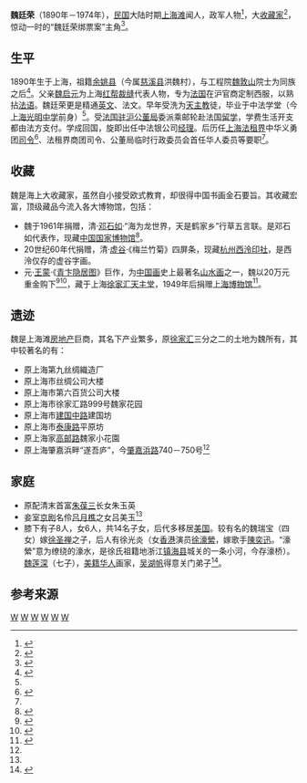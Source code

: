 '''魏廷荣'''（1890年－1974年），[[中華民國|民国]]大陆时期[[上海滩|上海滩]]闻人，政军人物<ref name="wei shanghai">{{cite web |url=http://www.shtong.gov.cn/newsite/node2/node4/node2249/xuhui/node38928/node38932/node63654/userobject1ai53266.html |title=魏廷荣(1890～?) |publisher=上海市地方志 |access-date=2019-04-20 |archive-date=2016-04-27 |archive-url=https://web.archive.org/web/20160427122841/http://www.shtong.gov.cn/Newsite/node2/node4/node2249/xuhui/node38928/node38932/node63654/userobject1ai53266.html |dead-url=no }}</ref>，大[[收藏家|收藏家]]<ref>{{cite web |url=http://finance.qq.com/a/20111031/002629.htm |title=呼风唤雨的收藏家群落 |publisher=腾讯财经 |author=东方早报 |date=2011年10月31日 |access-date=2016年5月8日 |archive-date=2016年8月13日 |archive-url=https://web.archive.org/web/20160813130222/http://finance.qq.com/a/20111031/002629.htm |dead-url=no }}</ref>，惊动一时的“魏廷荣绑票案”主角<ref>{{cite web |url=http://legal.scol.com.cn/2011/12/01/2011120160730405456.htm |title=1929：上海魏廷荣绑架案 |publisher=四川法制报 |author=屈闻 |year=2004 |access-date=2016-05-08 |archive-date=2016-06-11 |archive-url=https://web.archive.org/web/20160611061700/http://legal.scol.com.cn/2011/12/01/2011120160730405456.htm |dead-url=no }}</ref>。

==生平==

1890年生于上海，祖籍[[余姚县|余姚县]]（今属[[慈溪县|慈溪县]]洪魏村），与工程院[[魏敦山|魏敦山]]院士为同族之后<ref>{{cite web|url=http://www.zxguanjia.cn/news.htm?action=detail&id=3FDW4F |title=你知道慈溪有个村子叫洪魏吗？|publisher=祈博慈溪 |author=子敏 |date=2015-05-02}}</ref>。父亲[[魏启元|魏启元]]为上海[[红帮裁缝|红帮裁缝]]代表人物，专为[[法国|法国]]在沪官商定制西服，以熟拈[[法语|法语]]。魏廷荣更是精通[[英文|英文]]、法文。早年受洗为[[天主教|天主教]]徒，毕业于中法学堂（今[[上海市光明中学|上海光明中学]]前身）<ref name="wei shanghai"/>。受[[上海法租界公董局|法国驻沪公董局]]委派乘邮轮赴法国[[留学|留学]]，学费生活开支都由法方支付。学成回国，旋即出任中法银公司[[经理|经理]]。后历任[[上海法租界|上海法租界]]中华义勇团[[司令|司令]]<ref>{{cite web |url=http://memory.library.sh.cn/node/45543 |title=上海法租界中华义勇团司令魏廷荣 |publisher=上海年华 |author=Shanghai Memory |access-date=2016-05-08 |archive-date=2020-10-20 |archive-url=https://web.archive.org/web/20201020232526/http://memory.library.sh.cn/node/45543 |dead-url=no }}</ref>、法租界商团司令、公董局临时行政委员会首任华人委员等要职<ref name="wei shanghai"/>。

==收藏==

魏是海上大收藏家，虽然自小接受欧式教育，却很得中国书画金石要旨。其收藏宏富，顶级藏品今流入各大博物馆，包括：
* 魏于1961年捐赠，清·[[邓石如|邓石如]]·“海为龙世界，天是鹤家乡”行草五言联。是邓石如代表作，现藏[[中国国家博物馆|中国国家博物馆]]<ref>{{cite web |url=http://www.9610.com/dsr/04.htm |title=邓石如(1743-1805) |publisher=清代书法 |author=王犁 |date=2012-01-16 |access-date=2016-05-08 |archive-date=2015-05-13 |archive-url=https://web.archive.org/web/20150513025121/http://9610.com/dsr/04.htm |dead-url=no }}</ref>。
* 20世纪60年代捐赠，清·[[虚谷|虚谷]]·《梅兰竹菊》四屏条，现藏[[杭州|杭州]][[西泠印社|西泠印社]]，是西泠仅存的虚谷字画{{Better source|reason=此處原本引用360doc為來源，為不可靠來源|date=2019年5月}}。
* 元·[[王蒙|王蒙]]·《[[青卞隐居图|青卞隐居图]]》巨作，为[[中国画|中国画]]史上最著名[[山水画|山水画]]之一，魏以20万元重金购下<ref>{{cite web |url=http://www.jinshizhuanke.com/anecdote/450_2.html |title=安持人物琐忆（二）“记螺川事” |publisher=篆刻杂谈 |author=陈巨来 }}{{Dead link|date=2019年12月 |bot=InternetArchiveBot |fix-attempted=yes }}</ref><ref>{{cite web|url=http://toutiao.com/i6204578909070262786/ |title=春申旧闻 |date=2015-10-12}}</ref>，藏于上海[[徐家汇圣依纳爵主教座堂|徐家汇天主堂]]，1949年后捐赠[[上海博物馆|上海博物馆]]<ref>{{cite web|url=http://www.xzbu.com/1/view-5030782.htm |title=也谈王蒙《青卞隐居图》 |date=2014-05-06}}</ref>。

==遗迹==
魏是上海滩[[房地产|房地产]]巨商，其名下产业繁多，原[[徐家汇|徐家汇]]三分之二的土地为魏所有{{Better source|reason=此處原本引用360doc為來源，為不可靠來源|date=2019年5月}}，其中较著名的有：
* 原上海第九丝绸織造厂
* 原上海市丝绸公司大楼
* 原上海市第六百货公司大楼
* 原上海市徐家汇路999号魏家花园
* 原上海市[[建国中路_(上海)|建国中路]]建国坊
* 原上海市[[泰康路_(上海)|泰康路]]平原坊
* 原上海家[[高邮路|高邮路]]魏家小花園
* 原上海肇嘉浜畔“遂吾庐”，今[[肇嘉浜路|肇嘉浜路]]740－750号<ref name="wei shanghai"/>

==家庭==
* 原配清末首富[[朱葆三|朱葆三]]长女朱玉英
* 妾室[[京剧|京剧]]名伶[[吕月樵|吕月樵]]之女吕美玉<ref name="wei shanghai"/>
* 膝下有子8人，女6人，共14名子女，后代多移居[[美国|美国]]。较有名的魏瑞宝（四女）嫁[[徐圣禅|徐圣禅]]之子，后人有徐光炎（女[[香港|香港]]演员[[徐濠縈|徐濠縈]]，嫁歌手[[陳奕迅|陳奕迅]]。“濠縈”意为缭绕的濠水，是徐氏祖籍地浙江[[镇海县|镇海县]]城关的一条小河，今存濠桥）。[[魏莲深|魏莲深]]（七子），[[美籍华人|美籍华人]]画家，[[吴湖帆|吴湖帆]]得意关门弟子<ref>{{cite web|url=http://paimaihui.net/antique/show/id/690464|title=魏莲深画，吴湖帆、谢稚柳等题|year=2014|access-date=2016-05-08|archive-date=2016-06-03|archive-url=https://web.archive.org/web/20160603085953/http://paimaihui.net/antique/show/id/690464|dead-url=yes}}</ref>。

==参考来源==
{{reflist|3}}

[[Category:余姚人|W]]
[[Category:慈溪人|W]]
[[Category:中国商人|W]]
[[Category:宁波商帮|W]]
[[Category:中国收藏家|W]]
[[Category:宁波裔上海人|W]]